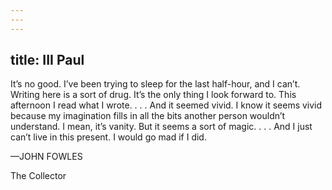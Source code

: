 ```yaml
---
---
---
```

title: III Paul
---




It’s no good. I’ve been trying to sleep for the last half-hour, and I can’t. Writing here is a sort of drug. It’s the only thing I look forward to. This afternoon I read what I wrote. . . . And it seemed vivid. I know it seems vivid because my imagination fills in all the bits another person wouldn’t understand. I mean, it’s vanity. But it seems a sort of magic. . . . And I just can’t live in this present. I would go mad if I did.

—JOHN FOWLES

The Collector